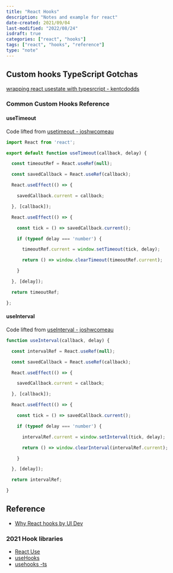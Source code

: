 ```yaml
---
title: "React Hooks"
description: "Notes and example for react"
date-created: 2021/09/04
last-modified: "2022/08/24"
isdraft: true
categories: ["react", "hooks"]
tags: ["react", "hooks", "reference"]
type: "note"
---
```


## Custom hooks TypeScript Gotchas 

[wrapping react usestate with typesrcript - kentcdodds](https://kentcdodds.com/blog/wrapping-react-use-state-with-type-script)

### Common Custom Hooks Reference 

#### useTimeout

Code lifted from [usetimeout - joshwcomeau](https://www.joshwcomeau.com/snippets/react-hooks/use-timeout/)

```js
import React from 'react';

export default function useTimeout(callback, delay) {

  const timeoutRef = React.useRef(null);

  const savedCallback = React.useRef(callback);

  React.useEffect(() => {

    savedCallback.current = callback;

  }, [callback]);

  React.useEffect(() => {

    const tick = () => savedCallback.current();

    if (typeof delay === 'number') {

      timeoutRef.current = window.setTimeout(tick, delay);

      return () => window.clearTimeout(timeoutRef.current);

    }

  }, [delay]);

  return timeoutRef;

};
```

#### useInterval

Code lifted from [useInterval - joshwcomeau](https://www.joshwcomeau.com/snippets/react-hooks/use-interval/)

```js
function useInterval(callback, delay) {

  const intervalRef = React.useRef(null);

  const savedCallback = React.useRef(callback);

  React.useEffect(() => {

    savedCallback.current = callback;

  }, [callback]);

  React.useEffect(() => {

    const tick = () => savedCallback.current();

    if (typeof delay === 'number') {

      intervalRef.current = window.setInterval(tick, delay);

      return () => window.clearInterval(intervalRef.current);

    }

  }, [delay]);

  return intervalRef;

}
```

## Reference

- [Why React hooks by UI Dev](https://ui.dev/why-react-hooks/)

### 2021 Hook libraries

- [React Use](https://github.com/streamich/react-use)
- [useHooks](https://usehooks.com/)
- [usehooks -ts ](https://usehooks-ts.com/react-hook/)
